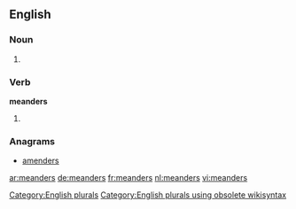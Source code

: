 ==English==

===Noun===
{{head|en}}

# {{plural of|meander}}

===Verb===
'''meanders'''

# {{en-third-person singular of|meander}}

===Anagrams===
* [[amenders#English|amenders]]

[[Category:English plurals]][[Category:English plurals using obsolete wikisyntax]]

[[ar:meanders]]
[[de:meanders]]
[[fr:meanders]]
[[nl:meanders]]
[[vi:meanders]]
